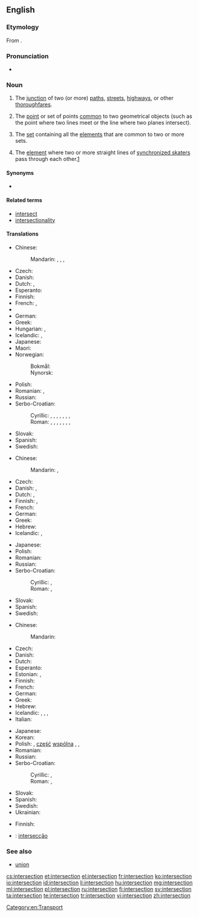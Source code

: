 ==English==
{{wikipedia}}

===Etymology===
From {{etyl|la|en}} {{term|intersectio|intersectiō|lang=la}}.

===Pronunciation===
* {{IPA|/ˈɪntərˌsɛkʃən/}}

===Noun===
{{en-noun}}

# The [[junction]] of two (or more) [[path]]s, [[street]]s, [[highway]]s, or other [[thoroughfare]]s.
# {{context|geometry|lang=en}} The [[point]] or set of points [[common]] to two geometrical objects (such as the point where two lines meet or the line where two planes intersect).
# {{context|set theory|lang=en}} The [[set]] containing all the [[element]]s that are common to two or more sets.
# {{context|sports|lang=en}} The [[element]] where two or more straight lines of [[synchronized skating|synchronized skaters]] pass through each other.[http://www.isu.org/vsite/vcontent/content/transnews/0,10869,4844-128590-19728-18885-295370-3787-4771-layout160-129898-news-item,00.html]

====Synonyms====
* {{sense|junction of paths}} {{l|en|crossroads}}

====Related terms====
* [[intersect]]
* [[intersectionality]]

====Translations====
{{trans-top|junction of two or more paths, etc}}
* Chinese:
*: Mandarin: {{t|cmn|路口|tr=lùkǒu|sc=Hani}}, {{t|cmn|交叉|tr=jiāochā|sc=Hani}}, {{t|cmn|交差點|sc=Hani}}, {{t|cmn|交差点|tr=jiāochāidiǎn|sc=Hani}}
* Czech: {{t-|cs|křižovatka|f}}
* Danish: {{t-|da|kryds|n}}
* Dutch: {{t+|nl|kruising|f}}, {{t+|nl|kruispunt|m}}
* Esperanto: {{t-|eo|kruciĝo}}
* Finnish: {{t+|fi|risteys}}
* French: {{t+|fr|carrefour|m}}, {{t+|fr|intersection|f}}
* {{trreq|Georgian}}
* German: {{t+|de|Kreuzung|f}}
* Greek: {{t+|el|διασταύρωση|f}}
* Hungarian: {{t+|hu|útkereszteződés}}, {{t+|hu|csomópont}}
* Icelandic: {{t-|is|vegamót|n-p}}, {{t+|is|gatnamót|n-p}}
* Japanese: {{t-|ja|交差点|tr=こうさてん, kōsaten}}
* Maori: {{t|mi|rīpekanga}}
* Norwegian:
*: Bokmål: {{t+|nb|kryss|n}}
*: Nynorsk: {{t-|nn|kryss|n}}
{{trans-mid}}
* Polish: {{t+|pl|skrzyżowanie|n}}
* Romanian: {{t-|ro|intersecție|f}}, {{t-|ro|intersectare|f}}
* Russian: {{t+|ru|перекрёсток|m|tr=perekrjóstok}}
* Serbo-Croatian:
*: Cyrillic: {{t-|sh|крижање|n|alt=кри́жа̄ње|sc=Cyrl}}, {{t-|sh|раскршће|n|alt=ра́скр̄шће|sc=Cyrl}}, {{t-|sh|раскрсница|f|alt=ра́скрсница|sc=Cyrl}}, {{t-|sh|раскрижје|n|alt=ра́скрӣжје|sc=Cyrl}}, {{t-|sh|крижиште|n|alt=крѝжӣште|sc=Cyrl}}, {{t-|sh|крижопут|m|alt=крижо̀пӯт|sc=Cyrl}}, {{t-|sh|крижопуће|n|alt=крижо̀пӯће|sc=Cyrl}}, {{t-|sh|крстопуће|n|alt=крсто̀пӯће|sc=Cyrl}}
*: Roman: {{t-|sh|križanje|n|alt=krížānje}}, {{t-|sh|raskršće|n|alt=ráskr̄šće}}, {{t-|sh|raskrsnica|f|alt=ráskrsnica}}, {{t-|sh|raskrižje|n|alt=ráskrīžje}}, {{t-|sh|križište|n|alt=krìžīšte}}, {{t-|sh|križoput|m|alt=križòpūt}}, {{t-|sh|križopuće|n|alt=križòpūće}}, {{t-|sh|krstopuće|n|alt=krstòpūće}}
* Slovak: {{t-|sk|križovatka|f}}
* Spanish: {{t-|es|cruce|m}}
* Swedish: {{t+|sv|korsning|c}}
{{trans-bottom}}

{{trans-top|in geometry}}
* Chinese:
*: Mandarin: {{t|cmn|交點|sc=Hani}}, {{t|cmn|交点|tr=jiāodiǎn|sc=Hani}}
* Czech: {{t-|cs|průsečík|m}}
* Danish: {{t-|da|skæring}}, {{t-|da|skæringspunkt|n}}
* Dutch: {{t+|nl|kruispunt|m}}, {{t-|nl|doorsnijding|f}}
* Finnish: {{t-|fi|leikkauspiste}}, {{t+|fi|leikkaus}}
* French: {{t+|fr|intersection|f}}
* German: {{t+|de|Schnittpunkt|m}}
* Greek: {{t+|el|τομή|f}}
* Hebrew: {{t-|he|חיתוך}}
* Icelandic: {{t-|is|sniðmengi|n}}, {{qualifier|a single point of intersection}} {{t-|is|skurðpunktur|m}}
{{trans-mid}}
* Japanese: {{t+|ja|交点|tr=こうてん, kōten}}
* Polish: {{t-|pl|punkt przecięcia|m}}
* Romanian: {{t-|ro|intersecție|f}}
* Russian: {{t+|ru|пересечение|n|tr=peresečénije}}
* Serbo-Croatian:
*: Cyrillic: {{qualifier|Ekavian}} {{t-|sh|пресек|m|alt=пре́сек|sc=Cyrl}}, {{qualifier|Ijekavian}} {{t-|sh|пресјек|m|alt=пре́сјек|sc=Cyrl}}
*: Roman: {{qualifier|Ekavian}} {{t-|sh|presek|m|alt=prések}}, {{qualifier|Ijekavian}} {{t-|sh|presjek|m|alt=présjek}}
* Slovak: {{t-|sk|priesečník|m}}
* Spanish: {{t+|es|intersección|f}}
* Swedish: {{t-|sv|skärning|c}}
{{trans-bottom}}

{{trans-top|in set theory}}
* Chinese:
*: Mandarin: {{t|cmn|交集|tr=jiāojí|sc=Hani}}
* Czech: {{t-|cs|průnik|m}}
* Danish: {{t-|da|fællesmængde|c}}
* Dutch: {{t+|nl|doorsnede}}
* Esperanto: {{t-|eo|komunaĵo}}
* Estonian: {{t-|et|ühisosa}}, {{t-|et|lõige}}
* Finnish: {{t+|fi|leikkaus}}
* French: {{t+|fr|intersection|f}}
* German: {{t+|de|Durchschnitt}}
* Greek: {{t+|el|τομή|f|tr=tomí}}
* Hebrew: {{t-|he|חיתוך}}
* Icelandic: {{t-|is|sniðmengi|n}}, {{t+|is|snið|n}}, {{t-|is|skurðmengi|n}}, {{t-|is|skarmengi|n}}
* Italian: {{t+|it|intersezione|f}}
{{trans-mid}}
* Japanese: {{t-|ja|積集合|tr=せきしゅうごう, sekishūgō}}
* Korean: {{t+|ko|교집합|sc=Kore}}
* Polish: {{t+|pl|przekrój|m}}, [[część]] [[wspólny|wspólna]] {{f}}, {{t+|pl|przecięcie|n}}, {{t-|pl|iloczyn zbiorów|m}}
* Romanian: {{t-|ro|intersecție|f}}
* Russian: {{t+|ru|пересечение|n|tr=peresečénije}}
* Serbo-Croatian:
*: Cyrillic: {{qualifier|Ekavian}} {{t-|sh|пресек|m|alt=пре́сек|sc=Cyrl}}, {{qualifier|Ijekavian}} {{t-|sh|пресјек|m|alt=пре́сјек|sc=Cyrl}}
*: Roman: {{qualifier|Ekavian}} {{t-|sh|presek|m|alt=prések}}, {{qualifier|Ijekavian}} {{t-|sh|presjek|m|alt=présjek}}
* Slovak: {{t-|sk|prienik|m}}
* Spanish: {{t+|es|intersección|f}}
* Swedish: {{t+|sv|snitt|n}}
* Ukrainian: {{t-|uk|перетин множин|tr=peretyn množyn}}
{{trans-bottom}}

{{trans-top|two or more straight lines of synchronized skaters passing through each other}}
* Finnish: {{t+|fi|läpimeno}}
{{trans-mid}}
{{trans-bottom}}

{{checktrans-top}}
* {{ttbc|pt}}: [[intersecção]] {{f}}
{{trans-bottom}}

===See also===
* [[union]]

[[Category:en:Transport]]

[[cs:intersection]]
[[et:intersection]]
[[el:intersection]]
[[fr:intersection]]
[[ko:intersection]]
[[io:intersection]]
[[id:intersection]]
[[li:intersection]]
[[hu:intersection]]
[[mg:intersection]]
[[ml:intersection]]
[[pl:intersection]]
[[ru:intersection]]
[[fi:intersection]]
[[sv:intersection]]
[[ta:intersection]]
[[te:intersection]]
[[tr:intersection]]
[[vi:intersection]]
[[zh:intersection]]